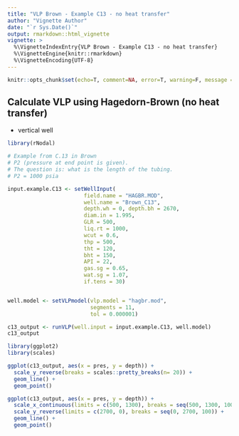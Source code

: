 ---
title: "VLP Brown - Example C13 - no heat transfer"
author: "Vignette Author"
date: "`r Sys.Date()`"
output: rmarkdown::html_vignette
vignette: >
  %\VignetteIndexEntry{VLP Brown - Example C13 - no heat transfer}
  %\VignetteEngine{knitr::rmarkdown}
  %\VignetteEncoding{UTF-8}
---

```{r setup, include=F, error=T, message=F, warning=F}
knitr::opts_chunk$set(echo=T, comment=NA, error=T, warning=F, message = F, fig.align = 'center')
```


## Calculate VLP using Hagedorn-Brown (no heat transfer)
* vertical well


```{r rows.print=30}
library(rNodal)

# Example from C.13 in Brown
# P2 (pressure at end point is given). 
# The question is: what is the length of the tubing.
# P2 = 1000 psia

input.example.C13 <- setWellInput(
                        field.name = "HAGBR.MOD", 
                        well.name = "Brown_C13", 
                        depth.wh = 0, depth.bh = 2670, 
                        diam.in = 1.995, 
                        GLR = 500, 
                        liq.rt = 1000, 
                        wcut = 0.6, 
                        thp = 500, 
                        tht = 120, 
                        bht = 150, 
                        API = 22, 
                        gas.sg = 0.65, 
                        wat.sg = 1.07, 
                        if.tens = 30)


well.model <- setVLPmodel(vlp.model = "hagbr.mod", 
                          segments = 11, 
                          tol = 0.000001)

c13_output <- runVLP(well.input = input.example.C13, well.model)
c13_output
```

```{r, fig.height=6, fig.width=6}
library(ggplot2)
library(scales)

ggplot(c13_output, aes(x = pres, y = depth)) +
  scale_y_reverse(breaks = scales::pretty_breaks(n= 20)) +
  geom_line() +
  geom_point()

ggplot(c13_output, aes(x = pres, y = depth)) +
  scale_x_continuous(limits = c(500, 1300), breaks = seq(500, 1300, 100)) +
  scale_y_reverse(limits = c(2700, 0), breaks = seq(0, 2700, 100)) +
  geom_line() +
  geom_point()

```
